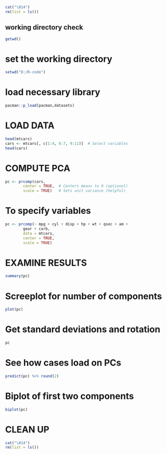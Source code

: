```{r}
cat("\014")
rm(list = ls())
```

## working directory check

```{r}
getwd()

```
# set the working directory

```{r}
setwd("D:/R-code")
```

# load necessary library
```{r}
pacman::p_load(pacman,datasets)
```


# LOAD DATA
```{r}
head(mtcars)
cars <- mtcars[, c(1:4, 6:7, 9:11)]  # Select variables
head(cars)
```

# COMPUTE PCA
```{r}
pc <- prcomp(cars,
        center = TRUE,  # Centers means to 0 (optional)
        scale = TRUE)   # Sets unit variance (helpful)

```

# To specify variables
```{r}
pc <- prcomp(~ mpg + cyl + disp + hp + wt + qsec + am +
        gear + carb, 
        data = mtcars, 
        center = TRUE,
        scale = TRUE)
```

# EXAMINE RESULTS
```{r}
summary(pc)
```
# Screeplot for number of components
```{r}
plot(pc)
```
# Get standard deviations and rotation
```{r}
pc
```
# See how cases load on PCs
```{r}
predict(pc) %>% round(2)
```
# Biplot of first two components
```{r}
biplot(pc)
```
# CLEAN UP
```{r}
cat("\014")
rm(list = ls())
```









